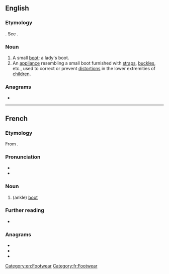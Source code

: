 ==English==

===Etymology===
{{etyl|fr|en}}. See {{m|en|boot||type of footwear}}.

===Noun===
{{en-noun}}

# A small [[boot]]; a lady's boot.
# An [[appliance]] resembling a small boot furnished with [[strap]]s, [[buckle]]s, etc., used to correct or prevent [[distortion]]s in the lower extremities of [[child]]ren.
#: {{rfquotek|en|Dunglison}}

{{Webster 1913}}

===Anagrams===
* {{anagrams|en|a=beinott|Bonetti}}

[[Category:en:Footwear]]

----

==French==

===Etymology===
From {{suffix|fr|botte|ine}}.

===Pronunciation===
* {{fr-IPA}}
* {{audio|fr|Fr-bottine.ogg|Audio}}

===Noun===
{{fr-noun|f}}

# (ankle) [[boot]]

===Further reading===
* {{R:TLFi}}

===Anagrams===
* {{l|fr|bientôt}}
* {{l|fr|boitent}}
* {{l|fr|obtient}}

[[Category:fr:Footwear]]